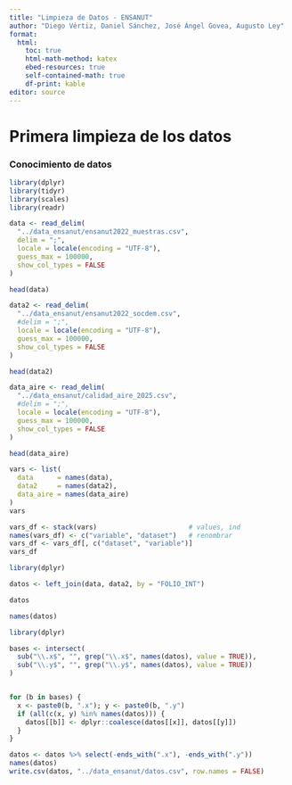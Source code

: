 ```yaml
---
title: "Limpieza de Datos - ENSANUT"
author: "Diego Vértiz, Daniel Sánchez, José Ángel Govea, Augusto Ley"
format:
  html: 
    toc: true
    html-math-method: katex
    ebed-resources: true
    self-contained-math: true
    df-print: kable
editor: source
---
```


# Primera limpieza de los datos

### Conocimiento de datos

```r
library(dplyr)
library(tidyr)
library(scales)
library(readr)

data <- read_delim(
  "../data_ensanut/ensanut2022_muestras.csv",
  delim = ";",
  locale = locale(encoding = "UTF-8"),
  guess_max = 100000,
  show_col_types = FALSE
)

head(data)
```

```r
data2 <- read_delim(
  "../data_ensanut/ensanut2022_socdem.csv",
  #delim = ";",
  locale = locale(encoding = "UTF-8"),
  guess_max = 100000,
  show_col_types = FALSE
)

head(data2)
```

```r
data_aire <- read_delim(
  "../data_ensanut/calidad_aire_2025.csv",
  #delim = ";",
  locale = locale(encoding = "UTF-8"),
  guess_max = 100000,
  show_col_types = FALSE
)

head(data_aire)
```

```r
vars <- list(
  data      = names(data),
  data2     = names(data2),
  data_aire = names(data_aire)
)
vars
```

```r
vars_df <- stack(vars)                       # values, ind
names(vars_df) <- c("variable", "dataset")   # renombrar
vars_df <- vars_df[, c("dataset", "variable")]
vars_df
```

```r
library(dplyr)

datos <- left_join(data, data2, by = "FOLIO_INT")

datos
```

```r
names(datos)

```

```r
library(dplyr)

bases <- intersect(
  sub("\\.x$", "", grep("\\.x$", names(datos), value = TRUE)),
  sub("\\.y$", "", grep("\\.y$", names(datos), value = TRUE))
)


for (b in bases) {
  x <- paste0(b, ".x"); y <- paste0(b, ".y")
  if (all(c(x, y) %in% names(datos))) {
    datos[[b]] <- dplyr::coalesce(datos[[x]], datos[[y]])
  }
}

datos <- datos %>% select(-ends_with(".x"), -ends_with(".y"))
names(datos)
write.csv(datos, "../data_ensanut/datos.csv", row.names = FALSE)
```


